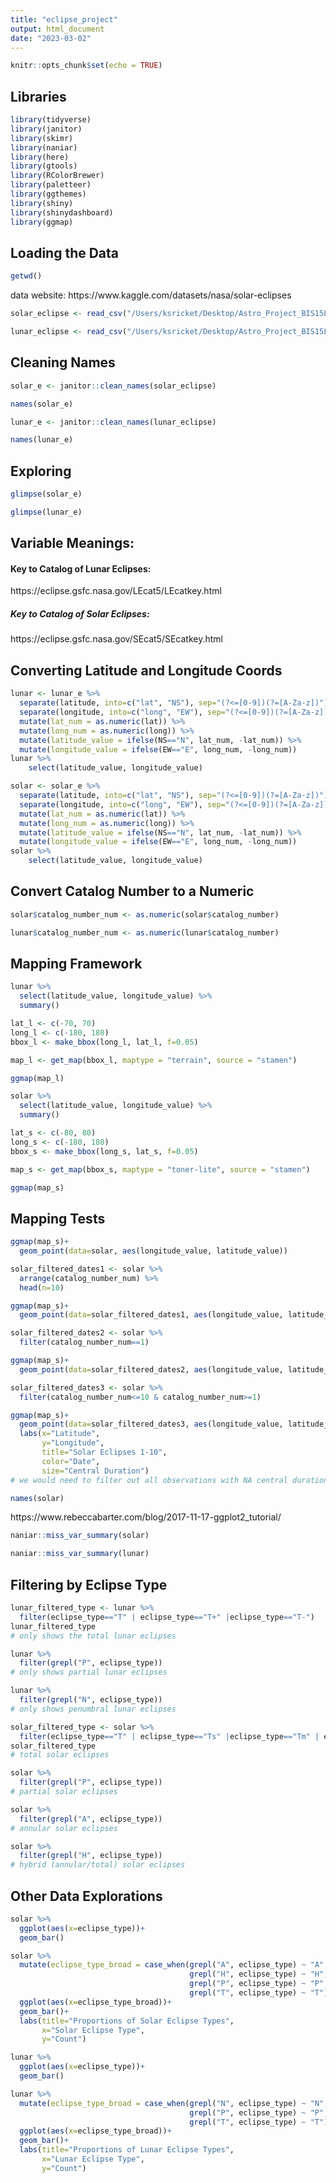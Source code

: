 ```yaml
---
title: "eclipse_project"
output: html_document
date: "2023-03-02"
---
```


```r
knitr::opts_chunk$set(echo = TRUE)
```

## Libraries
```r
library(tidyverse)
library(janitor)
library(skimr)
library(naniar)
library(here)
library(gtools)
library(RColorBrewer)
library(paletteer)
library(ggthemes)
library(shiny)
library(shinydashboard)
library(ggmap)
```

## Loading the Data
```r
getwd()
```

data website: https://www.kaggle.com/datasets/nasa/solar-eclipses

```r
solar_eclipse <- read_csv("/Users/ksricket/Desktop/Astro_Project_BIS15L/NASA lunar and solar eclipses/solar.csv")
```
```r
lunar_eclipse <- read_csv("/Users/ksricket/Desktop/Astro_Project_BIS15L/NASA lunar and solar eclipses/lunar.csv")
```


## Cleaning Names
```r
solar_e <- janitor::clean_names(solar_eclipse)
```
```r
names(solar_e)
```

```r
lunar_e <- janitor::clean_names(lunar_eclipse)
```
```r
names(lunar_e)
```



## Exploring
```r
glimpse(solar_e)
```

```r
glimpse(lunar_e)
```

## Variable Meanings:

#### Key to Catalog of Lunar Eclipses:
https://eclipse.gsfc.nasa.gov/LEcat5/LEcatkey.html

##### Key to Catalog of Solar Eclipses:
https://eclipse.gsfc.nasa.gov/SEcat5/SEcatkey.html



## Converting Latitude and Longitude Coords
```r
lunar <- lunar_e %>% 
  separate(latitude, into=c("lat", "NS"), sep="(?<=[0-9])(?=[A-Za-z])") %>% 
  separate(longitude, into=c("long", "EW"), sep="(?<=[0-9])(?=[A-Za-z])") %>% 
  mutate(lat_num = as.numeric(lat)) %>% 
  mutate(long_num = as.numeric(long)) %>% 
  mutate(latitude_value = ifelse(NS=="N", lat_num, -lat_num)) %>% 
  mutate(longitude_value = ifelse(EW=="E", long_num, -long_num)) 
lunar %>%
    select(latitude_value, longitude_value)
```
```r
solar <- solar_e %>% 
  separate(latitude, into=c("lat", "NS"), sep="(?<=[0-9])(?=[A-Za-z])") %>% 
  separate(longitude, into=c("long", "EW"), sep="(?<=[0-9])(?=[A-Za-z])") %>% 
  mutate(lat_num = as.numeric(lat)) %>% 
  mutate(long_num = as.numeric(long)) %>% 
  mutate(latitude_value = ifelse(NS=="N", lat_num, -lat_num)) %>% 
  mutate(longitude_value = ifelse(EW=="E", long_num, -long_num))
solar %>%
    select(latitude_value, longitude_value)
```

## Convert Catalog Number to a Numeric
```r
solar$catalog_number_num <- as.numeric(solar$catalog_number)
```
```r
lunar$catalog_number_num <- as.numeric(lunar$catalog_number)
```


## Mapping Framework
```r
lunar %>% 
  select(latitude_value, longitude_value) %>% 
  summary()
```
```r
lat_l <- c(-70, 70)
long_l <- c(-180, 180)
bbox_l <- make_bbox(long_l, lat_l, f=0.05)
```
```r
map_l <- get_map(bbox_l, maptype = "terrain", source = "stamen")
```
```r
ggmap(map_l)
```


```r
solar %>% 
  select(latitude_value, longitude_value) %>% 
  summary()
```
```r
lat_s <- c(-80, 80)
long_s <- c(-180, 180)
bbox_s <- make_bbox(long_s, lat_s, f=0.05)
```
```r
map_s <- get_map(bbox_s, maptype = "toner-lite", source = "stamen")
```
```r
ggmap(map_s)
```

## Mapping Tests
```r
ggmap(map_s)+
  geom_point(data=solar, aes(longitude_value, latitude_value))
```
```r
solar_filtered_dates1 <- solar %>% 
  arrange(catalog_number_num) %>% 
  head(n=10)
```
```r
ggmap(map_s)+
  geom_point(data=solar_filtered_dates1, aes(longitude_value, latitude_value))
```
```r
solar_filtered_dates2 <- solar %>% 
  filter(catalog_number_num==1)
```
```r
ggmap(map_s)+
  geom_point(data=solar_filtered_dates2, aes(longitude_value, latitude_value))
```
```r
solar_filtered_dates3 <- solar %>% 
  filter(catalog_number_num<=10 & catalog_number_num>=1)
```
```r
ggmap(map_s)+
  geom_point(data=solar_filtered_dates3, aes(longitude_value, latitude_value, color=calendar_date, size=central_duration))+
  labs(x="Latitude",
       y="Longitude",
       title="Solar Eclipses 1-10",
       color="Date",
       size="Central Duration")
# we would need to filter out all observations with NA central duration from the very beginning - before even deciding year groupings
```
```r
names(solar)
```

https://www.rebeccabarter.com/blog/2017-11-17-ggplot2_tutorial/ 







```r
naniar::miss_var_summary(solar)
```
```r
naniar::miss_var_summary(lunar)
```



## Filtering by Eclipse Type
```r
lunar_filtered_type <- lunar %>% 
  filter(eclipse_type=="T" | eclipse_type=="T+" |eclipse_type=="T-")
lunar_filtered_type 
# only shows the total lunar eclipses
```
```r
lunar %>% 
  filter(grepl("P", eclipse_type))
# only shows partial lunar eclipses
```
```r
lunar %>% 
  filter(grepl("N", eclipse_type))
# only shows penumbral lunar eclipses
```



```r
solar_filtered_type <- solar %>% 
  filter(eclipse_type=="T" | eclipse_type=="Ts" |eclipse_type=="Tm" | eclipse_type=="Tn" | eclipse_type=="T-" | eclipse_type=="T+")
solar_filtered_type
# total solar eclipses
```
```r
solar %>% 
  filter(grepl("P", eclipse_type))
# partial solar eclipses
```
```r
solar %>% 
  filter(grepl("A", eclipse_type))
# annular solar eclipses
```
```r
solar %>% 
  filter(grepl("H", eclipse_type))
# hybrid (annular/total) solar eclipses
```






## Other Data Explorations


```r
solar %>% 
  ggplot(aes(x=eclipse_type))+
  geom_bar()
```

```r
solar %>% 
  mutate(eclipse_type_broad = case_when(grepl("A", eclipse_type) ~ "A",
                                        grepl("H", eclipse_type) ~ "H",
                                        grepl("P", eclipse_type) ~ "P",
                                        grepl("T", eclipse_type) ~ "T")) %>% 
  ggplot(aes(x=eclipse_type_broad))+
  geom_bar()+
  labs(title="Proportions of Solar Eclipse Types",
       x="Solar Eclipse Type",
       y="Count")
```



```r
lunar %>% 
  ggplot(aes(x=eclipse_type))+
  geom_bar()
```
```r
lunar %>% 
  mutate(eclipse_type_broad = case_when(grepl("N", eclipse_type) ~ "N",
                                        grepl("P", eclipse_type) ~ "P",
                                        grepl("T", eclipse_type) ~ "T")) %>% 
  ggplot(aes(x=eclipse_type_broad))+
  geom_bar()+
  labs(title="Proportions of Lunar Eclipse Types",
       x="Lunar Eclipse Type",
       y="Count")
```



